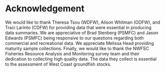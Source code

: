 \newpage

# Acknowledgement

We would like to thank Theresa Tsou (WDFW), Alison Whitman (ODFW), and Traci Larinto (CDFW) for providing data that were essential in producing data summaries.  We are appreciative of Brad Stenberg (PSMFC) and Jason Edwards (PSMFC) being responsive to our questions regarding both commercial and recreational data. We appreciate Melissa Head providing maturity sample collections. Finally, we would like to thank the NWFSC Fisheries Resource Analysis and Monitoring survey team and their dedication to collecting high quality data. The data they collect is essential to the assessment of West Coast groundfish stocks.